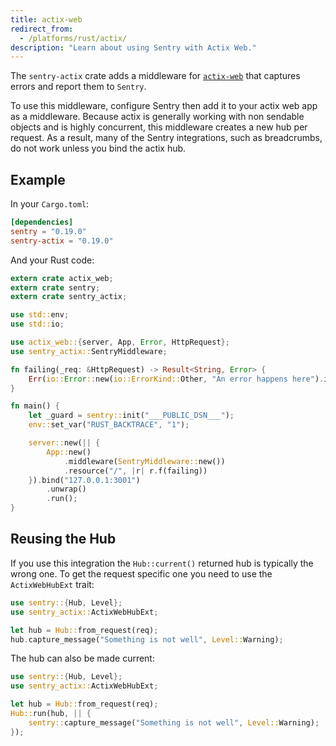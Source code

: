 ```yaml
---
title: actix-web
redirect_from:
  - /platforms/rust/actix/
description: "Learn about using Sentry with Actix Web."
---
```


The `sentry-actix` crate adds a middleware for [`actix-web`](https://actix.rs/) that captures errors and report them to `Sentry`.

To use this middleware, configure Sentry then add it to your actix web app as a middleware. Because actix is generally working with non sendable objects and is highly concurrent, this middleware creates a new hub per request. As a result, many of the Sentry integrations, such as breadcrumbs, do not work unless you bind the actix hub.

## Example

In your `Cargo.toml`:

```toml {filename:Cargo.toml}
[dependencies]
sentry = "0.19.0"
sentry-actix = "0.19.0"
```

And your Rust code:

```rust {filename:main.rs}
extern crate actix_web;
extern crate sentry;
extern crate sentry_actix;

use std::env;
use std::io;

use actix_web::{server, App, Error, HttpRequest};
use sentry_actix::SentryMiddleware;

fn failing(_req: &HttpRequest) -> Result<String, Error> {
    Err(io::Error::new(io::ErrorKind::Other, "An error happens here").into())
}

fn main() {
    let _guard = sentry::init("___PUBLIC_DSN___");
    env::set_var("RUST_BACKTRACE", "1");

    server::new(|| {
        App::new()
            .middleware(SentryMiddleware::new())
            .resource("/", |r| r.f(failing))
    }).bind("127.0.0.1:3001")
        .unwrap()
        .run();
}
```

## Reusing the Hub

If you use this integration the `Hub::current()` returned hub is typically the wrong one.
To get the request specific one you need to use the `ActixWebHubExt` trait:

```rust
use sentry::{Hub, Level};
use sentry_actix::ActixWebHubExt;

let hub = Hub::from_request(req);
hub.capture_message("Something is not well", Level::Warning);
```

The hub can also be made current:

```rust
use sentry::{Hub, Level};
use sentry_actix::ActixWebHubExt;

let hub = Hub::from_request(req);
Hub::run(hub, || {
    sentry::capture_message("Something is not well", Level::Warning);
});
```
